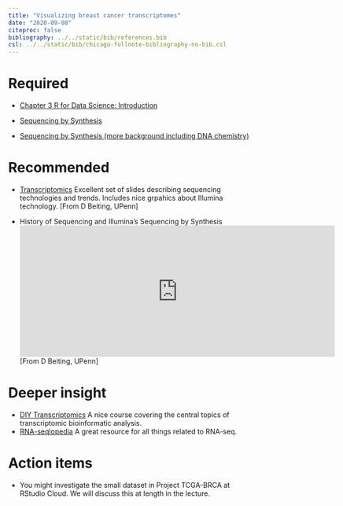 ```yaml
---
title: "Visualizing breast cancer transcriptomes"
date: "2020-09-08"
citeproc: false
bibliography: ../../static/bib/references.bib
csl: ../../static/bib/chicago-fullnote-bibliography-no-bib.csl
---
```




# Required

- [Chapter 3 R for Data Science: Introduction](https://r4ds.had.co.nz/explore-intro.html)

- [Sequencing by Synthesis](https://www.youtube.com/watch?v=CZeN-IgjYCo)

- [Sequencing by Synthesis (more background including DNA chemistry)](https://www.youtube.com/watch?v=mI0Fo9kaWqo)

# Recommended

- [Transcriptomics](https://www.icloud.com/keynote/0n2tSKAVc2chal9Wt8cj-uDiQ#Lecture01%5FRNAseqIntro) Excellent set of slides describing sequencing technologies and trends. Includes nice grpahics about Illumina technology. [From D Beiting, UPenn]

- History of Sequencing and Illumina's Sequencing by Synthesis<iframe title="vimeo-player" src="https://player.vimeo.com/video/408044306" width="640" height="267" frameborder="0" allowfullscreen></iframe>[From D Beiting, UPenn]

# Deeper insight

- [DIY Transcriptomics](http://diytranscriptomics.com/) A nice course covering the central topics of transcriptomic bioinformatic analysis.
- [RNA-seqlopedia](https://rnaseq.uoregon.edu/) A great resource for all things related to RNA-seq.

# Action items  

- You might investigate the small dataset in Project TCGA-BRCA at RStudio Cloud. We will discuss this at length in the lecture.

